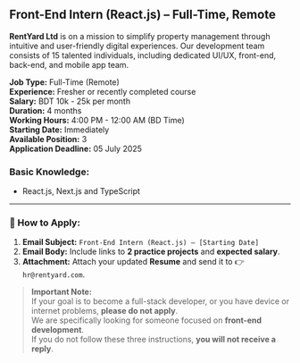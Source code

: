 ## Front-End Intern (React.js) – Full-Time, Remote

**RentYard Ltd** is on a mission to simplify property management through intuitive and user-friendly digital experiences. Our development team consists of 15 talented individuals, including dedicated UI/UX, front-end, back-end, and mobile app team.

**Job Type:** Full-Time (Remote)  
**Experience:** Fresher or recently completed course  
**Salary:** BDT 10k - 25k per month  
**Duration:** 4 months  
**Working Hours:** 4:00 PM - 12:00 AM (BD Time)  
**Starting Date:** Immediately  
**Available Position:** 3  
**Application Deadline:** 05 July 2025

### Basic Knowledge:

- React.js, Next.js and TypeScript

---

### 🚀 How to Apply:

1. **Email Subject:** `Front-End Intern (React.js) – [Starting Date]`
2. **Email Body:** Include links to **2 practice projects** and **expected salary**.
3. **Attachment:** Attach your updated **Resume** and send it to 👉 `hr@rentyard.com`.

> **Important Note:**  
> If your goal is to become a full-stack developer, or you have device or internet problems, **please do not apply**.  
> We are specifically looking for someone focused on **front-end development**.  
> If you do not follow these three instructions, **you will not receive a reply**.

<Donate />

<GiscusComments
  repo="codedbyMojnu/react-bangla-tutorial"
  repoId="R_kgDOLDE87Q"
  category="General"
  categoryId="DIC_kwDOLDE87c4CtCIY"
  mapping="pathname"
  inputPosition="top"
  theme="preferred_color_scheme"
  lang="en"
/>
